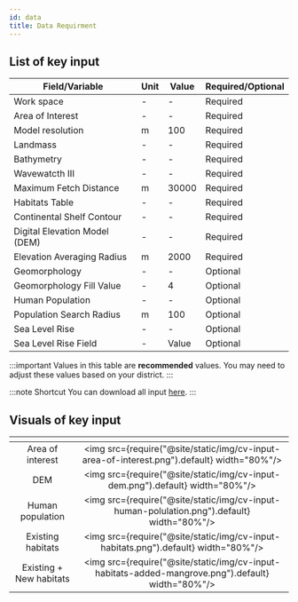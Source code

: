 ```yaml
---
id: data
title: Data Requirment
---
```


## List of key input

| Field/Variable                     | Unit                | Value               | Required/Optional   |
| -----------------------------------| ------------------- |---------------------|---------------------|
| Work space                         | -                   | -                   | Required            |
| Area of Interest                   | -                   | -                   | Required            |
| Model resolution                   | m                   | 100                 | Required            |
| Landmass                           | -                   | -                   | Required            |
| Bathymetry                         | -                   | -                   | Required            |
| Wavewatcth Ⅲ                       | -                   | -                   | Required            |
| Maximum Fetch Distance             | m                   | 30000               | Required            |
| Habitats Table                     | -                   | -                   | Required            |
| Continental Shelf Contour          | -                   | -                   | Required            |
| Digital Elevation Model (DEM)      | -                   | -                   | Required            |
| Elevation Averaging Radius         | m                   | 2000                | Required            |
| Geomorphology                      | -                   | -                   | Optional            |
| Geomorphology Fill Value           | -                   | 4                   | Optional            |
| Human Population                   | -                   | -                   | Optional            |
| Population Search Radius           | m                   | 100                 | Optional            |
| Sea Level Rise                     | -                   | -                   | Optional            |
| Sea Level Rise Field               | -                   | Value               | Optional            |

:::important
Values in this table are **recommended** values. You may need to adjust these values based on your district.
:::

:::note Shortcut
You can download all input [here](http://invest-model-input-files.s3-website-ap-southeast-1.amazonaws.com/).
:::

## Visuals of key input  

| <!-- -->                            | <!-- -->            |            
| :---------------------------------: | :-----------------: |
| Area of interest                    |<img src={require("@site/static/img/cv-input-area-of-interest.png").default} width="80%"/> |
| DEM                                 |<img src={require("@site/static/img/cv-input-dem.png").default} width="80%"/> |
| Human population                    |<img src={require("@site/static/img/cv-input-human-polulation.png").default} width="80%"/> |
| Existing habitats                   |<img src={require("@site/static/img/cv-input-habitats.png").default} width="80%"/> |
| Existing + New habitats             |<img src={require("@site/static/img/cv-input-habitats-added-mangrove.png").default} width="80%"/> |

